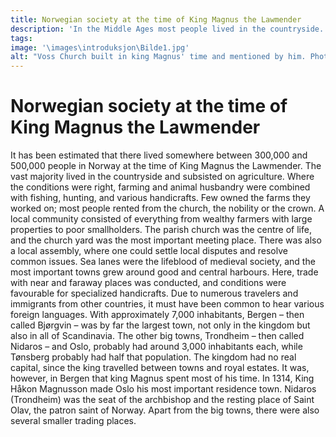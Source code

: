```yaml
---
title: Norwegian society at the time of King Magnus the Lawmender
description: 'In the Middle Ages most people lived in the countryside...'
tags:
image: '\images\introduksjon\Bilde1.jpg'
alt: "Voss Church built in king Magnus' time and mentioned by him. Photo: Alf Tore Hommedal."
---
```



# Norwegian society at the time of King Magnus the Lawmender

<Container stil="initial side">
    It has been estimated that there lived somewhere between 300,000 and 500,000 people in Norway at the time of King Magnus the Lawmender. The vast majority lived in the countryside and subsisted on agriculture. Where the conditions were right, farming and animal husbandry were combined with fishing, hunting, and various handicrafts. Few owned the farms they worked on; most people rented from the church, the nobility or the crown. A local community consisted of everything from wealthy farmers with large properties to poor smallholders. The parish church was the centre of life, and the church yard was the most important meeting place. There was also a local assembly, where one could settle local disputes and resolve common issues. Sea lanes were the lifeblood of medieval society, and the most important towns grew around good and central harbours. Here, trade with near and faraway places was conducted, and conditions were favourable for specialized handicrafts. Due to numerous travelers and immigrants from other countries, it must have been common to hear various foreign languages. With approximately 7,000 inhabitants, Bergen – then called Bjørgvin – was by far the largest town, not only in the kingdom but also in all of Scandinavia. The other big towns, Trondheim – then called Nidaros – and Oslo, probably had around 3,000 inhabitants each, while Tønsberg probably had half that population. The kingdom had no real capital, since the king travelled between towns and royal estates. It was, however, in Bergen that king Magnus spent most of his time. In 1314, King Håkon Magnusson made Oslo his most important residence town. Nidaros (Trondheim) was the seat of the archbishop and the resting place of Saint Olav, the patron saint of Norway. Apart from the big towns, there were also several smaller trading places.
</Container>

<Figure
    image="\images\introduksjon\Holmen av Arkikon_150.jpg"
    title="Reconstructed view towards Holmen from  Bryggens museum 700 years ago. Image: Arkikon as"
    alt="Reconstructed view towards Holmen from  Bryggens museum 700 years ago. Image: Arkikon as"
>
</Figure>